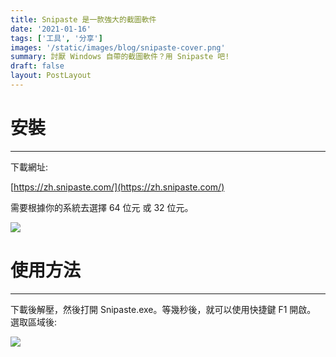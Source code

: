 ```yaml
---
title: Snipaste 是一款強大的截圖軟件
date: '2021-01-16'
tags: ['工具', '分享']
images: '/static/images/blog/snipaste-cover.png'
summary: 討厭 Windows 自帶的截圖軟件？用 Snipaste 吧!
draft: false
layout: PostLayout
---
```


<TOCInline toc={props.toc} asDisclosure />

# 安裝

---

下載網址:

[https://zh.snipaste.com/](https://zh.snipaste.com/)

需要根據你的系統去選擇 64 位元 或 32 位元。

![](/static/images/blog/snipaste-2.png)

# 使用方法

---

下載後解壓，然後打開 Snipaste.exe。等幾秒後，就可以使用快捷鍵 F1 開啟。 選取區域後:

![](/static/images/blog/snipaste-3.png)

